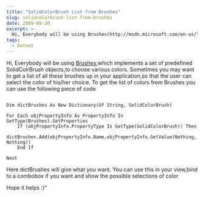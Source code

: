 ```yaml
---
title: "SolidColorBrush List from Brushes"
slug: solidcolorbrush-list-from-brushes
date: 2009-08-20
excerpt: >-
  Hi, Everybody will be using Brushes(http://msdn.microsoft.com/en-us/library/system.windows.media.brushes.aspx),which implements a set of predefined SolidColrBrush objects,to choose various colors. Sometimes you may want to get a list of all these brushes up in...
tags:
  - Dotnet
---
```

Hi, Everybody will be using [Brushes](http://msdn.microsoft.com/en-us/library/system.windows.media.brushes.aspx),which implements a set of predefined SolidColrBrush objects,to choose various colors. Sometimes you may want to get a list of all these brushes up in your application,so that the user can select the color of his/her choice. To get the list of colors from Brushes you can use the following piece of code

```vbnet

Dim dictBrushes As New Dictionary(Of String, SolidColorBrush)

For Each objPropertyInfo As PropertyInfo In GetType(Brushes).GetProperties
	If (objPropertyInfo.PropertyType Is GetType(SolidColorBrush)) Then
 		dictBrushes.Add(objPropertyInfo.Name,objPropertyInfo.GetValue(Nothing, Nothing)) 
	End If 

Next

```

Here dictBrushes will give what you want. You can use this in your view,bind to a combobox if you want and show the possible selections of color

Hope it helps :)"